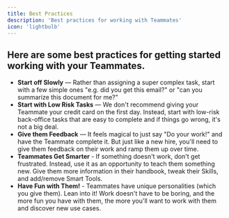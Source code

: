 ```yaml
---
title: Best Practices
description: 'Best practices for working with Teammates'
icon: 'lightbulb'
---
```


## Here are some best practices for getting started working with your Teammates.

- **Start off Slowly** — Rather than assigning a super complex task, start with a few simple ones "e.g. did you get this email?" or "can you summarize this document for me?"
- **Start with Low Risk Tasks** — We don't recommend giving your Teammate your credit card on the first day. Instead, start with low-risk back-office tasks that are easy to complete and if things go wrong, it's not a big deal.
- **Give them Feedback** — It feels magical to just say "Do your work!" and have the Teammate complete it. But just like a new hire, you'll need to give them feedback on their work and ramp them up over time.
- **Teammates Get Smarter** - If something doesn't work, don't get frustrated. Instead, use it as an opportunity to teach them something new. Give them more information in their handbook, tweak their Skills, and add/remove Smart Tools.
- **Have Fun with Them!** - Teammates have unique personalities (which you give them). Lean into it! Work doesn't have to be boring, and the more fun you have with them, the more you'll want to work with them and discover new use cases.
